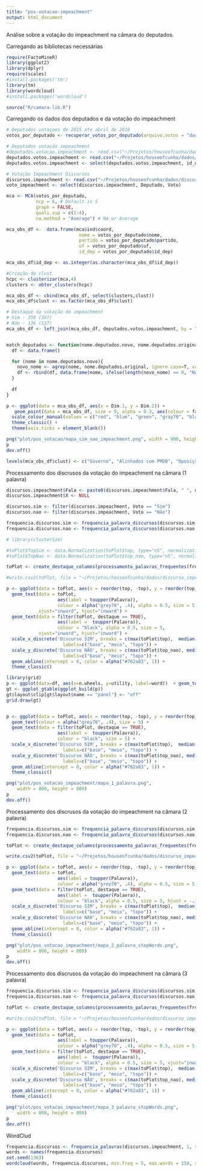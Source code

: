```yaml
---
title: "pos-votacao-impeachment"
output: html_document
---
```


Análise sobre a votação do impeachment na câmara do deputados.

Carregando as bibliotecas necessárias

```r
require(FactoMineR)
library(ggplot2)
library(dplyr)
require(scales)
#install.packages('tm')
library(tm)
library(wordcloud)
#install.packages('wordcloud')

source("R/camara-lib.R")
```

Carregando os dados dos deputados e da votação do impeachment

```r
# Deputados votaçoes de 2015 ate abril de 2016
votos_por_deputado <- recuperar_votos_por_deputado(arquivo.votos = "dados/votacoes.csv", corrigir.migracoes = TRUE)

# Deputados votação impeachment
#deputados.votacao.impeachment <- read.csv("~/Projetos/houseofcunha/dados/deputados-votacao-impeachment.csv", sep=";")
deputados.votos.impeachment <- read.csv("~/Projetos/houseofcunha/dados/deputados_votos_impeachment.csv")
deputados.votos.impeachment <- select(deputados.votos.impeachment, id_dep, Impeachment)

# Votação Impeachment Discursos
discursos.impeachment <- read.csv("~/Projetos/houseofcunha/dados/discursos impeachment.csv", stringsAsFactors = FALSE)
voto_impeachment <- select(discursos.impeachment, Deputado, Voto)
```


```r
mca <- MCA(votos_por_deputado, 
           ncp = 6, # Default is 5 
           graph = FALSE,
           quali.sup = c(1:4),
           na.method = "Average") # NA or Average

mca_obs_df <-  data.frame(mca$ind$coord, 
                           nome = votos_por_deputado$nome,
                           partido = votos_por_deputado$partido, 
                           uf = votos_por_deputado$uf,
                           id_dep = votos_por_deputado$id_dep)

mca_obs_df$id_dep <- as.integer(as.character(mca_obs_df$id_dep))

#Criação do clust
hcpc <- clusterizar(mca,4)
clusters <- obter_clusters(hcpc)

mca_obs_df <- cbind(mca_obs_df, select(clusters,clust))
mca_obs_df$clust <- as.factor(mca_obs_df$clust)

# Destaque da votação do impeachment 
# Sim - 358 (367)
# Não - 136 (137)
mca_obs_df <- left_join(mca_obs_df, deputados.votos.impeachment, by = "id_dep")


match_deputados <- function(nome.deputados.novo, nome.deputados.original){
  df <- data.frame()

  for (nome in nome.deputados.novo){
    novo_nome <- agrep(nome, nome.deputados.original, ignore.case=T, value=T, max.distance = 0.2, useBytes = FALSE)
    df <- rbind(df, data.frame(nome, ifelse(length(novo_nome) == 0, "NA", novo_nome)))
  }
  
  df
}

p <- ggplot(data = mca_obs_df, aes(x = Dim.1, y = Dim.2)) + 
   geom_point(data = mca_obs_df, size = 9, alpha = 0.3, aes(colour = factor(Impeachment))) + 
  scale_colour_manual(values = c("red", "blue", "green", "gray70", "black")) +
  theme_classic() + 
  theme(axis.ticks = element_blank()) 

png("plot/pos_votacao/mapa_sim_nao_impeachment.png", width = 900, height = 500)
p
dev.off()

levels(mca_obs_df$clust) <- c("Governo", "Alinhados com PMDB", "Oposição de esquerda", "Oposição")
```

Processamento dos discrusos da votação do impeachment na câmara (1 palavra)

```r
discursos.impeachment$Fala <- paste0(discursos.impeachment$Fala, " ", discursos.impeachment$X)
discursos.impeachment$X <- NULL

discursos.sim <- filter(discursos.impeachment, Voto == "Sim")
discursos.nao <- filter(discursos.impeachment, Voto == "Não")

frequencia.discursos.sim <- frequencia_palavra_discursos(discursos.sim, 1)
frequencia.discursos.nao <- frequencia_palavra_discursos(discursos.nao, 1)

# library(clusterSim)

#toPlot$TopSim <- data.Normalization(toPlot$top, type="n5", normalization="column")
#toPlot$TopNao <- data.Normalization(toPlot$top_nao, type="n5", normalization="column")

toPlot <- create_destaque_columns(processamento_palavras_frequentes(frequencia.discursos.sim, frequencia.discursos.nao, 100), 10)

#write.csv2(toPlot, file = "~/Projetos/houseofcunha/dados/discurso_impeachment/frequencia_1_1.csv", row.names = FALSE)

p <- ggplot(data = toPlot, aes(x = reorder(top, -top), y = reorder(top_nao, -top_nao), label = toupper(Palavra))) + 
  geom_text(data = toPlot, 
                   aes(label = toupper(Palavra)),
                   colour = alpha("grey70", .4), alpha = 0.5, size = 5,
            vjust="inward", hjust="inward") + 
  geom_text(data = filter(toPlot, destaque == TRUE), 
                   aes(label =  toupper(Palavra)),
                   colour = "black", alpha = 0.5, size = 5,
            vjust="inward", hjust="inward") + 
  scale_x_discrete('Discurso SIM', breaks = c(max(toPlot$top),  median(toPlot$top), 1),
                     labels=c("base", "meio", "topo")) +
  scale_y_discrete('Discurso NÃO', breaks = c(max(toPlot$top_nao), median(toPlot$top_nao), 1),
                     labels=c("base", "meio", "topo")) +
  geom_abline(intercept = 0, color = alpha("#762a83", 1)) +
  theme_classic() 

library(grid)
p <- ggplot(data=df, aes(x=n.wheels, y=utility, label=word))  + geom_text() 
gt <- ggplot_gtable(ggplot_build(p))
gt$layout$clip[gt$layout$name == "panel"] <- "off"
grid.draw(gt)


p <- ggplot(data = toPlot, aes(x = reorder(top, -top), y = reorder(top_nao, -top_nao), label = toupper(Palavra))) + 
  geom_text(colour = alpha("grey70", .4), size = 5) + 
  geom_text(data = filter(toPlot, destaque == TRUE), 
                   aes(label =  toupper(Palavra)),
                   colour = "black", size = 5) + 
  scale_x_discrete('Discurso SIM', breaks = c(max(toPlot$top),  median(toPlot$top), 1),
                     labels=c("base", "meio", "topo")) +
  scale_y_discrete('Discurso NÃO', breaks = c(max(toPlot$top_nao), median(toPlot$top_nao), 1),
                     labels=c("base", "meio", "topo")) +
  geom_abline(intercept = 0, color = alpha("#762a83", 1)) +
  theme_classic() 

png("plot/pos_votacao_impeachment/mapa_1_palavra.png", 
    width = 800, height = 800)
p
dev.off()
```

Processamento dos discrusos da votação do impeachment na câmara (2 palavra)

```r
frequencia.discursos.sim <- frequencia_palavra_discursos(discursos.sim, 2, stopWords = TRUE)
frequencia.discursos.nao <- frequencia_palavra_discursos(discursos.nao, 2, stopWords = TRUE)

toPlot <- create_destaque_columns(processamento_palavras_frequentes(frequencia.discursos.sim, frequencia.discursos.nao, 100), 15)

write.csv2(toPlot, file = "~/Projetos/houseofcunha/dados/discurso_impeachment/frequencia_2.csv", row.names = FALSE)

p <- ggplot(data = toPlot, aes(x = reorder(top, -top), y = reorder(top_nao, -top_nao))) + 
  geom_text(data = toPlot, 
                   aes(label = toupper(Palavra)),
                   colour = alpha("grey70", .4), alpha = 0.5, size = 5, hjust = -.15) + 
  geom_text(data = filter(toPlot, destaque == TRUE), 
                   aes(label =  toupper(Palavra)),
                   colour = "black", alpha = 0.5, size = 5, hjust = -.15) + 
  scale_x_discrete('Discurso SIM', breaks = c(max(toPlot$top),  median(toPlot$top), 1),
                     labels=c("base", "meio", "topo")) +
  scale_y_discrete('Discurso NAO', breaks = c(max(toPlot$top_nao), median(toPlot$top_nao), 1),
                     labels=c("base", "meio", "topo")) +
  geom_abline(intercept = 0, color = alpha("#762a83", 1)) +
  theme_classic() 

png("plot/pos_votacao_impeachment/mapa_2_palavra_stopWords.png", 
    width = 800, height = 800)
p
dev.off()
```

Processamento dos discrusos da votação do impeachment na câmara (3 palavra)

```r
frequencia.discursos.sim <- frequencia_palavra_discursos(discursos.sim, 3)
frequencia.discursos.nao <- frequencia_palavra_discursos(discursos.nao, 3)

toPlot <- create_destaque_columns(processamento_palavras_frequentes(frequencia.discursos.sim, frequencia.discursos.nao, 100), 10)

#write.csv2(toPlot, file = "~/Projetos/houseofcunha/dados/discurso_impeachment/frequencia_3.csv", row.names = FALSE)

p <- ggplot(data = toPlot, aes(x = reorder(top, -top), y = reorder(top_nao, -top_nao))) + 
  geom_text(data = toPlot, 
                   aes(label = toupper(Palavra)),
                   colour = alpha("grey70", .4), alpha = 0.5, size = 5, vjust="inward", hjust="inward") + 
  geom_text(data = filter(toPlot, destaque == TRUE), 
                   aes(label =  toupper(Palavra)),
                   colour = "black", alpha = 0.5, size = 5, vjust="inward", hjust="inward") + 
  scale_x_discrete('Discurso SIM', breaks = c(max(toPlot$top),  median(toPlot$top), 1),
                     labels=c("base", "meio", "topo")) +
  scale_y_discrete('Discurso NÃO', breaks = c(max(toPlot$top_nao), median(toPlot$top_nao), 1),
                     labels=c("base", "meio", "topo")) +
  geom_abline(intercept = 0, color = alpha("#762a83", 1)) +
  theme_classic() 

png("plot/pos_votacao_impeachment/mapa_3_palavra_stopWords.png", 
    width = 800, height = 800)
p
dev.off()
```

WordClud 

```r
frequencia.discursos <- frequencia_palavras(discursos.impeachment, 1, stopWords = TRUE)
words <- names(frequencia.discursos)
set.seed(1363)
wordcloud(words, frequencia.discursos, min.freq = 5, max.words = 150, random.order = FALSE, rot.per=0.20)

```
